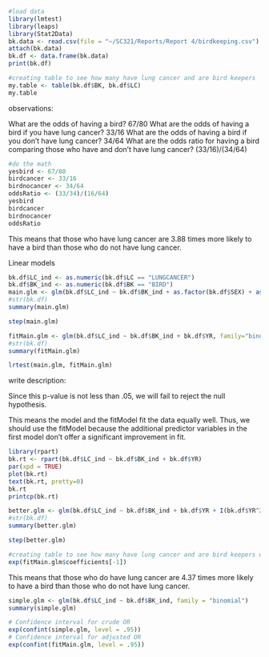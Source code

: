 ```r
#load data
library(lmtest)
library(leaps)
library(Stat2Data)
bk.data <- read.csv(file = "~/SC321/Reports/Report 4/birdkeeping.csv")
attach(bk.data)
bk.df <- data.frame(bk.data)
print(bk.df)
```
```r
#creating table to see how many have lung cancer and are bird keepers
my.table <- table(bk.df$BK, bk.df$LC)
my.table
```
observations:

What are the odds of having a bird? 67/80
What are the odds of having a bird if you have lung cancer? 33/16
What are the odds of having a bird if you don't have lung cancer? 34/64
What are the odds ratio for having a bird comparing those who have and don't have lung cancer? (33/16)/(34/64)
```r
#do the math
yesbird <- 67/80
birdcancer <- 33/16
birdnocancer <- 34/64
oddsRatio <- (33/34)/(16/64)
yesbird
birdcancer
birdnocancer
oddsRatio
```
This means that those who have lung cancer are 3.88 times more likely to have a bird than those who do not have lung cancer.

Linear models
```r
bk.df$LC_ind <- as.numeric(bk.df$LC == "LUNGCANCER")
bk.df$BK_ind <- as.numeric(bk.df$BK == "BIRD")
main.glm <- glm(bk.df$LC_ind ~ bk.df$BK_ind + as.factor(bk.df$SEX) + as.factor(bk.df$SS) + bk.df$AG + bk.df$YR + bk.df$CD, family="binomial")
#str(bk.df)
summary(main.glm)
```
```r
step(main.glm)
```
```r
fitMain.glm <- glm(bk.df$LC_ind ~ bk.df$BK_ind + bk.df$YR, family="binomial")
#str(bk.df)
summary(fitMain.glm)
```
```r
lrtest(main.glm, fitMain.glm)
```
write description:

Since this p-value is not less than .05, we will fail to reject the null hypothesis.

This means the model and the fitModel fit the data equally well. Thus, we should use the fitModel because the additional predictor variables in the first model don’t offer a significant improvement in fit.




```r
library(rpart)
bk.rt <- rpart(bk.df$LC_ind ~ bk.df$BK_ind + bk.df$YR)
par(xpd = TRUE)
plot(bk.rt)
text(bk.rt, pretty=0)
bk.rt
printcp(bk.rt)
```
```r
better.glm <- glm(bk.df$LC_ind ~ bk.df$BK_ind + bk.df$YR + I(bk.df$YR^2), family="binomial")
#str(bk.df)
summary(better.glm)
```
```r
step(better.glm)
```


```r
#creating table to see how many have lung cancer and are bird keepers with new model (odds ratio)
exp(fitMain.glm$coefficients[-1])
```
This means that those who do have lung cancer are 4.37 times more likely to have a bird than those who do not have lung cancer.

```r
simple.glm <- glm(bk.df$LC_ind ~ bk.df$BK_ind, family = "binomial")
summary(simple.glm)
```

```r
# Confidence interval for crude OR
exp(confint(simple.glm, level = .95))
# Confidence interval for adjusted OR
exp(confint(fitMain.glm, level = .95))
```







